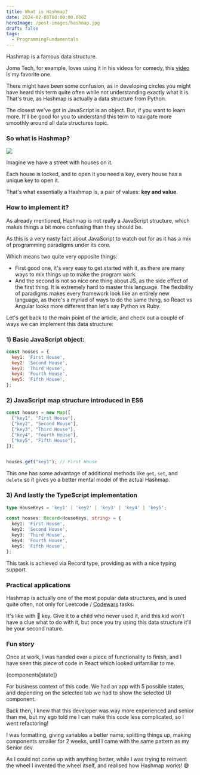 ```yaml
---
title: What is Hashmap?
date: 2024-02-08T00:00:00.000Z
heroImage: /post-images/hashmap.jpg
draft: false
tags:
  - ProgrammingFundamentals
---
```


Hashmap is a famous data structure.

Joma Tech, for example, loves using it in his videos for comedy, this [video](https://www.youtube.com/watch?v=5bId3N7QZec) is my favorite one.

There might have been some confusion, as in developing circles you might have heard this term quite often while not understanding exactly what it is. That's true, as Hashmap is actually a data structure from Python.

The closest we've got in JavaScript is an object. But, if you want to learn more. It'll be good for you to understand this term to navigate more smoothly around all data structures topic.

### So what is Hashmap?

![](/post-images/hashmap-illustration.png)

Imagine we have a street with houses on it.

Each house is locked, and to open it you need a key, every house has a unique key to open it.

That's what essentially a Hashmap is, a pair of values: **key and value**.

### How to implement it?

As already mentioned, Hashmap is not really a JavaScript structure, which makes things a bit more confusing than they should be.

As this is a very nasty fact about JavaScript to watch out for as it has a mix of programming paradigms under its core. 

Which means two quite very opposite things: 

* First good one, it's very easy to get started with it, as there are many ways to mix things up to make the program work.
* And the second is not so nice one thing about JS, as the side effect of the first thing. It is extremely hard to master this language. The flexibility of paradigms makes every framework look like an entirely new language, as there's a myriad of ways to do the same thing, so React vs Angular looks more different than let's say Python vs Ruby.

Let's get back to the main point of the article, and check out a couple of ways we can implement this data structure:

### 1) Basic JavaScript object:

```javascript
const houses = {
  key1: 'First House',
  key2: 'Second House',
  key3: 'Third House',
  key4: 'Fourth House',
  key5: 'Fifth House',
};
```

### 2) JavaScript map structure introduced in ES6

```javascript
const houses = new Map([
  ["key1", "First House"],
  ["key2", "Second House"],
  ["key3", "Third House"],
  ["key4", "Fourth House"],
  ["key5", "Fifth House"],
]);


houses.get("key1"); // First House
```

This one has some advantage of additional methods like `get`, `set`, and `delete` so it gives yo a better mental model of the actual Hashmap.

### 3) And lastly the TypeScript implementation

```typescript
type HouseKeys = 'key1' | 'key2' | 'key3' | 'key4' | 'key5';

const houses: Record<HouseKeys, string> = {
  key1: 'First House',
  key2: 'Second House',
  key3: 'Third House',
  key4: 'Fourth House',
  key5: 'Fifth House',
};
```

This task is achieved via Record type, providing as with a nice typing support.

### Practical applications

Hashmap is actually one of the most popular data structures, and is used quite often, not only for Leetcode / [Codewars](https://alex-code.com/admin#/~/post/2023-01-21-i-tried-codewars-for-30-days) tasks.

It's like with 🔑 key. Give it to a child who never used it, and this kid won't have a clue what to do with it, but once you try using this data structure it'll be your second nature.

### Fun story

Once at work, I was handed over a piece of functionality to finish, and I have seen this piece of code in React which looked unfamiliar to me.

{components\[state]}

For business context of this code. We had an app with 5 possible states, and depending on the selected tab we had to show the selected UI component.

Back then, I knew that this developer was way more experienced and senior than me, but my ego told me I can make this code less complicated, so I went refactoring!

I was formatting, giving variables a better name, splitting things up, making components smaller for 2 weeks, until I came with the same pattern as my Senior dev.

As I could not come up with anything better, while I was trying to reinvent the wheel I invented the wheel itself, and realised how Hashmap works! 😅
